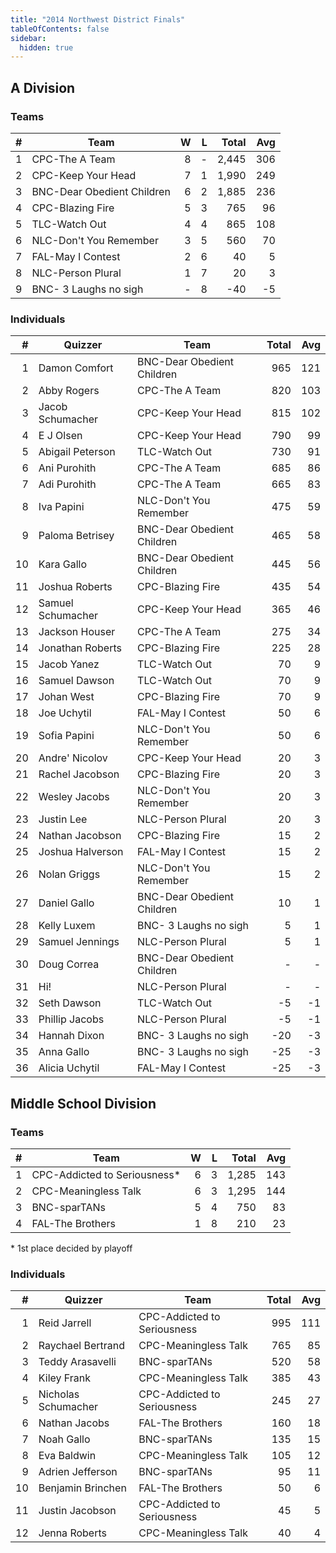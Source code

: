 ```yaml
---
title: "2014 Northwest District Finals"
tableOfContents: false
sidebar:
  hidden: true
---
```


## A Division

### Teams

|    # | Team                       |    W |    L | Total |  Avg |
| ---: | -------------------------- | ---: | ---: | ----: | ---: |
|    1 | CPC-The A Team             |    8 |    - | 2,445 |  306 |
|    2 | CPC-Keep Your Head         |    7 |    1 | 1,990 |  249 |
|    3 | BNC-Dear Obedient Children |    6 |    2 | 1,885 |  236 |
|    4 | CPC-Blazing Fire           |    5 |    3 |   765 |   96 |
|    5 | TLC-Watch Out              |    4 |    4 |   865 |  108 |
|    6 | NLC-Don't You Remember     |    3 |    5 |   560 |   70 |
|    7 | FAL-May I Contest          |    2 |    6 |    40 |    5 |
|    8 | NLC-Person Plural          |    1 |    7 |    20 |    3 |
|    9 | BNC- 3 Laughs no sigh      |    - |    8 |   -40 |   -5 |

### Individuals

|    # | Quizzer           | Team                       | Total |  Avg |
| ---: | ----------------- | -------------------------- | ----: | ---: |
|    1 | Damon Comfort     | BNC-Dear Obedient Children |   965 |  121 |
|    2 | Abby Rogers       | CPC-The A Team             |   820 |  103 |
|    3 | Jacob Schumacher  | CPC-Keep Your Head         |   815 |  102 |
|    4 | E J Olsen         | CPC-Keep Your Head         |   790 |   99 |
|    5 | Abigail Peterson  | TLC-Watch Out              |   730 |   91 |
|    6 | Ani Purohith      | CPC-The A Team             |   685 |   86 |
|    7 | Adi Purohith      | CPC-The A Team             |   665 |   83 |
|    8 | Iva Papini        | NLC-Don't You Remember     |   475 |   59 |
|    9 | Paloma Betrisey   | BNC-Dear Obedient Children |   465 |   58 |
|   10 | Kara Gallo        | BNC-Dear Obedient Children |   445 |   56 |
|   11 | Joshua Roberts    | CPC-Blazing Fire           |   435 |   54 |
|   12 | Samuel Schumacher | CPC-Keep Your Head         |   365 |   46 |
|   13 | Jackson Houser    | CPC-The A Team             |   275 |   34 |
|   14 | Jonathan Roberts  | CPC-Blazing Fire           |   225 |   28 |
|   15 | Jacob Yanez       | TLC-Watch Out              |    70 |    9 |
|   16 | Samuel Dawson     | TLC-Watch Out              |    70 |    9 |
|   17 | Johan West        | CPC-Blazing Fire           |    70 |    9 |
|   18 | Joe Uchytil       | FAL-May I Contest          |    50 |    6 |
|   19 | Sofia Papini      | NLC-Don't You Remember     |    50 |    6 |
|   20 | Andre' Nicolov    | CPC-Keep Your Head         |    20 |    3 |
|   21 | Rachel Jacobson   | CPC-Blazing Fire           |    20 |    3 |
|   22 | Wesley Jacobs     | NLC-Don't You Remember     |    20 |    3 |
|   23 | Justin Lee        | NLC-Person Plural          |    20 |    3 |
|   24 | Nathan Jacobson   | CPC-Blazing Fire           |    15 |    2 |
|   25 | Joshua Halverson  | FAL-May I Contest          |    15 |    2 |
|   26 | Nolan Griggs      | NLC-Don't You Remember     |    15 |    2 |
|   27 | Daniel Gallo      | BNC-Dear Obedient Children |    10 |    1 |
|   28 | Kelly Luxem       | BNC- 3 Laughs no sigh      |     5 |    1 |
|   29 | Samuel Jennings   | NLC-Person Plural          |     5 |    1 |
|   30 | Doug Correa       | BNC-Dear Obedient Children |     - |    - |
|   31 | Hi!               | NLC-Person Plural          |     - |    - |
|   32 | Seth Dawson       | TLC-Watch Out              |    -5 |   -1 |
|   33 | Phillip Jacobs    | NLC-Person Plural          |    -5 |   -1 |
|   34 | Hannah Dixon      | BNC- 3 Laughs no sigh      |   -20 |   -3 |
|   35 | Anna Gallo        | BNC- 3 Laughs no sigh      |   -25 |   -3 |
|   36 | Alicia Uchytil    | FAL-May I Contest          |   -25 |   -3 |

## Middle School Division

### Teams

|    # | Team                         |    W |    L | Total |  Avg |
| ---: | ---------------------------- | ---: | ---: | ----: | ---: |
|    1 | CPC-Addicted to Seriousness* |    6 |    3 | 1,285 |  143 |
|    2 | CPC-Meaningless Talk         |    6 |    3 | 1,295 |  144 |
|    3 | BNC-sparTANs                 |    5 |    4 |   750 |   83 |
|    4 | FAL-The Brothers             |    1 |    8 |   210 |   23 |

 \* 1st place decided by playoff 

### Individuals

|    # | Quizzer             | Team                        | Total |  Avg |
| ---: | ------------------- | --------------------------- | ----: | ---: |
|    1 | Reid Jarrell        | CPC-Addicted to Seriousness |   995 |  111 |
|    2 | Raychael Bertrand   | CPC-Meaningless Talk        |   765 |   85 |
|    3 | Teddy Arasavelli    | BNC-sparTANs                |   520 |   58 |
|    4 | Kiley Frank         | CPC-Meaningless Talk        |   385 |   43 |
|    5 | Nicholas Schumacher | CPC-Addicted to Seriousness |   245 |   27 |
|    6 | Nathan Jacobs       | FAL-The Brothers            |   160 |   18 |
|    7 | Noah Gallo          | BNC-sparTANs                |   135 |   15 |
|    8 | Eva Baldwin         | CPC-Meaningless Talk        |   105 |   12 |
|    9 | Adrien Jefferson    | BNC-sparTANs                |    95 |   11 |
|   10 | Benjamin Brinchen   | FAL-The Brothers            |    50 |    6 |
|   11 | Justin Jacobson     | CPC-Addicted to Seriousness |    45 |    5 |
|   12 | Jenna Roberts       | CPC-Meaningless Talk        |    40 |    4 |

